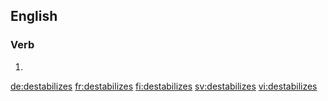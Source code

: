 ==English==

===Verb===
{{head|en|verb form}}

# {{en-third-person singular of|destabilize}}

[[de:destabilizes]]
[[fr:destabilizes]]
[[fi:destabilizes]]
[[sv:destabilizes]]
[[vi:destabilizes]]